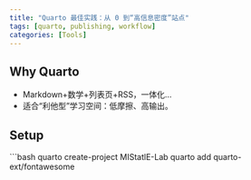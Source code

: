 ```yaml
---
title: "Quarto 最佳实践：从 0 到“高信息密度”站点"
tags: [quarto, publishing, workflow]
categories: [Tools]
---
```


## Why Quarto
- Markdown+数学+列表页+RSS，一体化…
- 适合“利他型”学习空间：低摩擦、高输出。

## Setup
```bash
quarto create-project MIStatlE-Lab
quarto add quarto-ext/fontawesome
